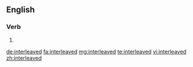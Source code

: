 ==English==

===Verb===
{{head|en}}

# {{en-past of|interleave}}

[[de:interleaved]]
[[fa:interleaved]]
[[mg:interleaved]]
[[te:interleaved]]
[[vi:interleaved]]
[[zh:interleaved]]